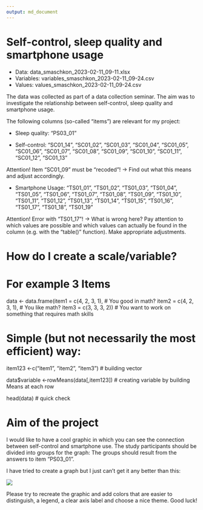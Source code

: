 ```yaml
---
output: md_document
---
```


# Self-control, sleep quality and smartphone usage 

* Data: data_smaschkon_2023-02-11_09-11.xlsx
* Variables: variables_smaschkon_2023-02-11_09-24.csv
* Values: values_smaschkon_2023-02-11_09-24.csv

The data was collected as part of a data collection seminar. The aim was to investigate the relationship between self-control, sleep quality and smartphone usage. 

The following columns (so-called "items") are relevant for my project:

* Sleep quality: 
"PS03_01"

* Self-control: 
"SC01_14", "SC01_02", "SC01_03", "SC01_04", "SC01_05", "SC01_06", 
"SC01_07", "SC01_08", "SC01_09", "SC01_10", "SC01_11", "SC01_12",
"SC01_13"

Attention! Item "SC01_09" must be "recoded"!
-> Find out what this means and adjust accordingly.

* Smartphone Usage:
"TS01_01", "TS01_02", "TS01_03", "TS01_04", "TS01_05", "TS01_06",
"TS01_07", "TS01_08", "TS01_09", "TS01_10", "TS01_11", "TS01_12",
"TS01_13", "TS01_14", "TS01_15", "TS01_16", "TS01_17", "TS01_18",
"TS01_19"

Attention! Error with "TS01_17"! 
-> What is wrong here? Pay attention to which values are possible and which values can actually be found in the column (e.g. with the "table()" function). Make appropriate adjustments.

# How do I create a scale/variable?


# For example 3 Items
data <- data.frame(item1 = c(4, 2, 3, 1), # You good in math?
                   item2 = c(4, 2, 3, 1), # You like math?
                   item3 = c(3, 3, 3, 2)) # You want to work on something that requires math skills

# Simple (but not necessarily the most efficient) way:

item123 <-c("item1", "item2", "item3") # building vector

data$variable <-rowMeans(data[,item123]) # creating variable by building Means at each row

head(data) # quick check


# Aim of the project

I would like to have a cool graphic in which you can see the connection between self-control and smartphone use. The study participants should be divided into groups for the graph: The groups should result from the answers to item "PS03_01". 

I have tried to create a graph but I just can't get it any better than this:

![](Rplot.png)

Please try to recreate the graphic and add colors that are easier to distinguish, a legend, a clear axis label and choose a nice theme. Good luck!

